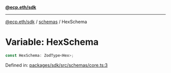 [**@ecp.eth/sdk**](../../index.mdx)

***

[@ecp.eth/sdk](/sdk-reference/index.mdx) / [schemas](/sdk-reference/schemas/index.mdx) / HexSchema

# Variable: HexSchema

```ts
const HexSchema: ZodType<Hex>;
```

Defined in: [packages/sdk/src/schemas/core.ts:3](https://github.com/ecp-eth/comments-monorepo/blob/main/packages/sdk/src/schemas/core.ts#L3)
